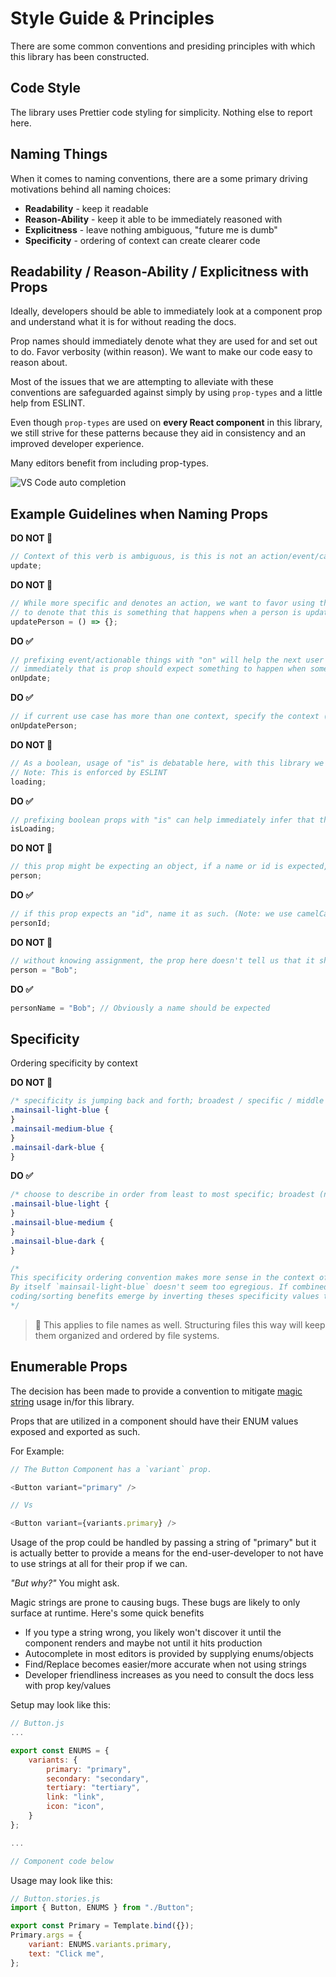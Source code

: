 
<Meta title="React/Developing/Coding Style Guide" />

# Style Guide & Principles

There are some common conventions and presiding principles with which this library has been constructed.

## Code Style

The library uses Prettier code styling for simplicity. Nothing else to report here.

## Naming Things

When it comes to naming conventions, there are a some primary driving motivations behind all naming choices:

-   **Readability** - keep it readable
-   **Reason-Ability** - keep it able to be immediately reasoned with
-   **Explicitness** - leave nothing ambiguous, "future me is dumb"
-   **Specificity** - ordering of context can create clearer code

## Readability / Reason-Ability / Explicitness with Props

Ideally, developers should be able to immediately look at a component prop and understand what it is for without reading the docs.

Prop names should immediately denote what they are used for and set out to do. Favor verbosity (within reason). We want to make our code easy to reason about.

Most of the issues that we are attempting to alleviate with these conventions are safeguarded against simply by using `prop-types` and a little help from ESLINT.

Even though `prop-types` are used on **every React component** in this library, we still strive for these patterns because they aid in consistency and an improved developer experience.

Many editors benefit from including prop-types.

![VS Code auto completion](https://user-images.githubusercontent.com/30707961/114555435-b04d7c80-9c35-11eb-844e-ab7cb40fdeaf.gif)

## Example Guidelines when Naming Props

**DO NOT 🚫**

```js
// Context of this verb is ambiguous, is this is not an action/event/callback?
update;
```

**DO NOT 🚫**

```js
// While more specific and denotes an action, we want to favor using the `on` convention
// to denote that this is something that happens when a person is updated
updatePerson = () => {};
```

**DO ✅**

```js
// prefixing event/actionable things with "on" will help the next user understand
// immediately that is prop should expect something to happen when something updates.
onUpdate;
```

**DO ✅**

```js
// if current use case has more than one context, specify the context (least specific -> more specific)
onUpdatePerson;
```

**DO NOT 🚫**

```js
// As a boolean, usage of "is" is debatable here, with this library we have chosent to use is/has for all boolean
// Note: This is enforced by ESLINT
loading;
```

**DO ✅**

```js
// prefixing boolean props with "is" can help immediately infer that this should expect a boolean.
isLoading;
```

**DO NOT 🚫**

```js
// this prop might be expecting an object, if a name or id is expected, specify that explicitly (see next section)
person;
```

**DO ✅**

```js
// if this prop expects an "id", name it as such. (Note: we use camelCase, unless a class or component name where PascalCase is used)
personId;
```

**DO NOT 🚫**

```js
// without knowing assignment, the prop here doesn't tell us that it should be a string, the prop could be expected to receive an object
person = "Bob";
```

**DO ✅**

```js
personName = "Bob"; // Obviously a name should be expected
```

## Specificity

Ordering specificity by context

**DO NOT 🚫**

```css
/* specificity is jumping back and forth; broadest / specific / middle */
.mainsail-light-blue {
}
.mainsail-medium-blue {
}
.mainsail-dark-blue {
}
```

**DO ✅**

```css
/* choose to describe in order from least to most specific; broadest (namespace) / middle / specific */
.mainsail-blue-light {
}
.mainsail-blue-medium {
}
.mainsail-blue-dark {
}

/*
This specificity ordering convention makes more sense in the context of a group of named items.
By itself `mainsail-light-blue` doesn't seem too egregious. If combined with others of similar nomenclature,
coding/sorting benefits emerge by inverting theses specificity values to `mainsail-blue-light`.
*/
```

> 📂 This applies to file names as well. Structuring files this way will keep them organized and ordered by file systems.

## Enumerable Props

The decision has been made to provide a convention to mitigate [magic string](https://softwareengineering.stackexchange.com/questions/365339/what-is-wrong-with-magic-strings) usage in/for this library.

Props that are utilized in a component should have their ENUM values exposed and exported as such.

For Example:

```js
// The Button Component has a `variant` prop.

<Button variant="primary" />

// Vs

<Button variant={variants.primary} />
```

Usage of the prop could be handled by passing a string of "primary" but it is actually better to provide a means for the end-user-developer to not have to use strings at all for their prop if we can.

_"But why?"_ You might ask.

Magic strings are prone to causing bugs. These bugs are likely to only surface at runtime. Here's some quick benefits

-   If you type a string wrong, you likely won't discover it until the component renders and maybe not until it hits production
-   Autocomplete in most editors is provided by supplying enums/objects
-   Find/Replace becomes easier/more accurate when not using strings
-   Developer friendliness increases as you need to consult the docs less with prop key/values

Setup may look like this:

```js
// Button.js
...

export const ENUMS = {
    variants: {
        primary: "primary",
        secondary: "secondary",
        tertiary: "tertiary",
        link: "link",
        icon: "icon",
    }
};

...

// Component code below
```

Usage may look like this:

```js
// Button.stories.js
import { Button, ENUMS } from "./Button";

export const Primary = Template.bind({});
Primary.args = {
    variant: ENUMS.variants.primary,
    text: "Click me",
};
```
